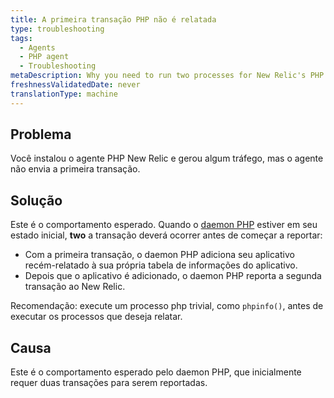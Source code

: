 ```yaml
---
title: A primeira transação PHP não é relatada
type: troubleshooting
tags:
  - Agents
  - PHP agent
  - Troubleshooting
metaDescription: Why you need to run two processes for New Relic's PHP agent to start reporting after initial installation.
freshnessValidatedDate: never
translationType: machine
---
```


## Problema

Você instalou o agente PHP New Relic e gerou algum tráfego, mas o agente não envia a primeira transação.

## Solução

Este é o comportamento esperado. Quando o [daemon PHP](/docs/agents/php-agent/getting-started/new-relic-daemon-processes) estiver em seu estado inicial, <DNT>**two**</DNT> a transação deverá ocorrer antes de começar a reportar:

* Com a primeira transação, o daemon PHP adiciona seu aplicativo recém-relatado à sua própria tabela de informações do aplicativo.
* Depois que o aplicativo é adicionado, o daemon PHP reporta a segunda transação ao New Relic.

Recomendação: execute um processo php trivial, como `phpinfo()`, antes de executar os processos que deseja relatar.

## Causa

Este é o comportamento esperado pelo daemon PHP, que inicialmente requer duas transações para serem reportadas.
